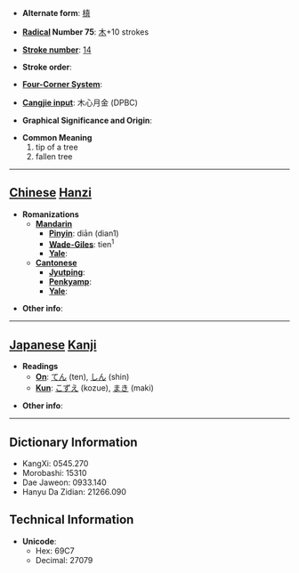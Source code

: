 * '''Alternate form''': [[槙]]

* '''[[Wiktionary:Chinese radical index| Radical]] Number 75''': [[Wiktionary:Chinese radical index 木|木]]+10 strokes

* '''[[Wiktionary:Chinese total strokes index|Stroke number]]''': [[Wiktionary:Chinese total strokes index 14|14]]

* '''Stroke order''': 

* '''[[Wiktionary:Chinese four corner index|Four-Corner System]]''': 

* '''[[Wiktionary:Chinese Cangjie index|Cangjie input]]''': 木心月金 (DPBC)

* '''Graphical Significance and Origin''': 

* '''Common Meaning'''
*#tip of a tree
*# fallen tree


----

== [[Chinese]] [[Hanzi]] ==

* '''Romanizations'''
** '''[[Mandarin]]'''
*** '''[[Pinyin]]''': diān (dian1)
*** '''[[Wade-Giles]]''': tien<sup>1</sup>
*** '''[[Yale]]''': 
** '''[[Cantonese]]'''
*** '''[[Jyutping]]''':
*** '''[[Penkyamp]]''': 
*** '''[[Yale]]''': 

* '''Other info''': 

----

== [[Japanese]] [[Kanji]] ==

* '''Readings'''
** '''[[On]]''': [[てん]] (ten), [[しん]] (shin)
** '''[[Kun]]''': [[こずえ]] (kozue), [[まき]] (maki)

* '''Other info''':  

----

== Dictionary Information ==

* KangXi: 0545.270
* Morobashi: 15310
* Dae Jaweon: 0933.140
* Hanyu Da Zidian: 21266.090

== Technical Information ==

* '''Unicode''':
** Hex: 69C7
** Decimal: 27079